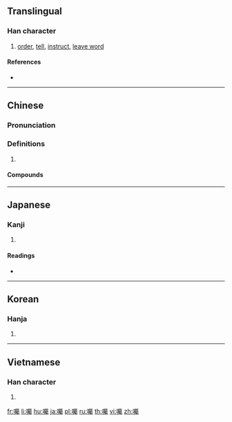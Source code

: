 {{also|嘱}}
==Translingual==

===Han character===
{{Han char|rn=30|rad=口|as=21|sn=24|four=67027|canj=RSEI|ids=⿰口屬}}

# [[order]], [[tell]], [[instruct]], [[leave word]]

====References====
* {{Han ref|kx=0215.290|dkj=04654|dj=0438.360|hdz=10709.150|uh=56D1|ud=22225|bh=C5F1|bd=50673}}

----

==Chinese==
{{zh-forms|s=嘱}}

===Pronunciation===
{{zh-pron
|m=zhǔ
|c=zuk1
|mn=chiok
|mc=y
|oc=y
|cat=
}}

===Definitions===
{{zh-hanzi}}

# {{rfdef|zh}}

====Compounds====
{{zh-der|代筆遺囑|公證遺囑|切囑|千叮萬囑|叮囑|囑付|囑咐|囑託|密封遺囑|敦囑|買囑|遺囑|醫囑|雅囑}}

----

==Japanese==

===Kanji===
{{ja-kanji|grade=|rs=口21|style=ky|shin=嘱}}

# {{defn|lang=ja|sort=口21}}

====Readings====
* {{ja-readings|on=[[しょく]] (shoku)|kun=[[たのむ]] (tanomu)}}

----

==Korean==

===Hanja===
{{ko-hanja|hangeul=[[촉]]|rv=chok|mr=ch'ok}}

# {{defn|lang=ko|sort=口21}}

----

==Vietnamese==

===Han character===
{{vi-hantu|[[chúc]]|rs=口21}}

# {{defn|lang=vi|sort=口21}}

[[fr:囑]]
[[li:囑]]
[[hu:囑]]
[[ja:囑]]
[[pl:囑]]
[[ru:囑]]
[[th:囑]]
[[vi:囑]]
[[zh:囑]]